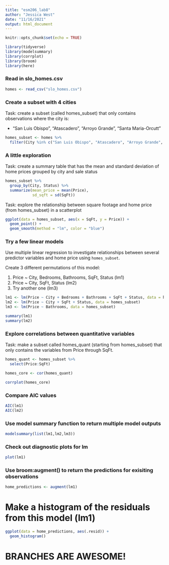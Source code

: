 ```yaml
---
title: "esm206_lab8"
author: "Jessica West"
date: "11/16/2021"
output: html_document
---
```

```r
knitr::opts_chunk$set(echo = TRUE)

library(tidyverse)
library(modelsummary)
library(corrplot)
library(broom)
library(here)
```

### Read in slo_homes.csv

```r
homes <- read_csv("slo_homes.csv")
```

### Create a subset with 4 cities

Task: create a subset (called homes_subset) that only contains observations where the city is:

- "San Luis Obispo", "Atascadero", "Arroyo Grande", "Santa Maria-Orcutt"

```r
homes_subset <- homes %>% 
  filter(City %in% c("San Luis Obispo", "Atascadero", "Arroyo Grande", "Santa Maria-Orcutt"))
```

### A little exploration

Task: create a summary table that has the mean and standard deviation of home prices grouped by city and sale status

```r
homes_subset %>% 
  group_by(City, Status) %>% 
  summarize(mean_price = mean(Price),
            sd_sqft = sd(SqFt))
```

Task: explore the relationship between square footage and home price (from homes_subset) in a scatterplot

```r
ggplot(data = homes_subset, aes(x = SqFt, y = Price)) +
  geom_point() +
  geom_smooth(method = "lm", color = "blue") 
```

### Try a few linear models

Use multiple linear regression to investigate relationships between several predictor variables and home price using `homes_subset`.

Create 3 different permutations of this model:

(1) Price ~ City, Bedrooms, Bathrooms, SqFt, Status (lm1)
(2) Price ~ City, SqFt, Status (lm2)
(3) Try another one (lm3)

```r
lm1 <- lm(Price ~ City + Bedrooms + Bathrooms + SqFt + Status, data = homes_subset)
lm2 <- lm(Price ~ City + SqFt + Status, data = homes_subset)
lm3 <- lm(Price ~ Bathrooms, data = homes_subset)

summary(lm1)
summary(lm2)
```

### Explore correlations between quantitative variables

Task: make a subset called homes_quant (starting from homes_subset) that only contains the variables from Price through SqFt.

```r
homes_quant <- homes_subset %>% 
  select(Price:SqFt)

homes_core <- cor(homes_quant)

corrplot(homes_core)
```

### Compare AIC values

```r
AIC(lm1)
AIC(lm2)
```
### Use model summary function to return multiple model outputs

```r
modelsummary(list(lm1,lm2,lm3))
```

### Check out diagnostic plots for lm

```r
plot(lm1)
```

### Use broom:augment() to return the predictions for exisiting observations

```r
home_predictions <- augment(lm1)
```

# Make a histogram of the residuals from this model (lm1)

```r
ggplot(data = home_predictions, aes(.resid)) +
  geom_histogram()
```

# BRANCHES ARE AWESOME!